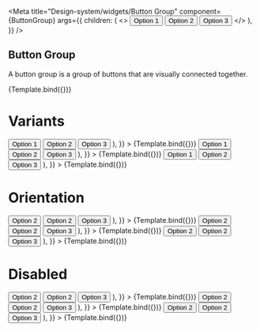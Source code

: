 

<Meta
  title="Design-system/widgets/Button Group"
  component={ButtonGroup}
  args={{
    children: (
      <>
        <Button>Option 1</Button>
        <Button>Option 2</Button>
        <Button>Option 3</Button>
      </>
    ),
  }}
/>


## Button Group

A button group is a group of buttons that are visually connected together.

<Canvas>
  <Story name="Button Group">{Template.bind({})}</Story>
</Canvas>

<ArgsTable story="Button Group" of={ButtonGroup} />

# Variants

<Canvas>
  <Story
    name="Button Group - Primary"
    args={{
      children: (
        <>
          <Button variant="filled" color="accent">
            Option 1
          </Button>
          <Button variant="filled" color="accent">
            Option 2
          </Button>
          <Button variant="outlined" color="negative">
            Option 3
          </Button>
        </>
      ),
    }}
  >
    {Template.bind({})}
  </Story>
  <Story
    name="Button Group -  Secondary"
    args={{
      children: (
        <>
          <Button variant="outlined">Option 1</Button>
          <Button variant="outlined">Option 2</Button>
          <Button variant="outlined">Option 3</Button>
        </>
      ),
    }}
  >
    {Template.bind({})}
  </Story>
  <Story
    name="Button Group - Tertiary"
    args={{
      children: (
        <>
          <Button variant="ghost">Option 1</Button>
          <Button variant="ghost">Option 2</Button>
          <Button variant="ghost">Option 3</Button>
        </>
      ),
    }}
  >
    {Template.bind({})}
  </Story>
</Canvas>

# Orientation

<Canvas>
  <Story
    name="Button Group - Vertical Primary"
    args={{
      orientation: "vertical",
      children: (
        <>
          <Button variant="filled">Option 2</Button>
          <Button variant="filled">Option 2</Button>
          <Button variant="filled">Option 3</Button>
        </>
      ),
    }}
  >
    {Template.bind({})}
  </Story>
  <Story
    name="Button Group - Vertical Secondary"
    args={{
      orientation: "vertical",
      children: (
        <>
          <Button variant="outlined">Option 2</Button>
          <Button variant="outlined">Option 2</Button>
          <Button variant="outlined">Option 3</Button>
        </>
      ),
    }}
  >
    {Template.bind({})}
  </Story>
  <Story
    name="Button Group - Vertical Tertiary"
    args={{
      orientation: "vertical",
      children: (
        <>
          <Button variant="ghost">Option 2</Button>
          <Button variant="ghost">Option 2</Button>
          <Button variant="ghost">Option 3</Button>
        </>
      ),
    }}
  >
    {Template.bind({})}
  </Story>
</Canvas>

# Disabled

<Canvas>
  <Story
    name="Button Group Primary Disabled"
    args={{
      children: (
        <>
          <Button variant="filled" isDisabled>
            Option 2
          </Button>
          <Button variant="filled" isDisabled>
            Option 2
          </Button>
          <Button variant="filled" isDisabled>
            Option 3
          </Button>
        </>
      ),
    }}
  >
    {Template.bind({})}
  </Story>
  <Story
    name="Button Group Secondary Disabled"
    args={{
      children: (
        <>
          <Button variant="outlined" isDisabled>
            Option 2
          </Button>
          <Button variant="outlined" isDisabled>
            Option 2
          </Button>
          <Button variant="outlined" isDisabled>
            Option 3
          </Button>
        </>
      ),
    }}
  >
    {Template.bind({})}
  </Story>
  <Story
    name="Button Group Tertiary Disabled"
    args={{
      children: (
        <>
          <Button variant="ghost" isDisabled>
            Option 2
          </Button>
          <Button variant="ghost" isDisabled>
            Option 2
          </Button>
          <Button variant="ghost" isDisabled>
            Option 3
          </Button>
        </>
      ),
    }}
  >
    {Template.bind({})}
  </Story>
</Canvas>
